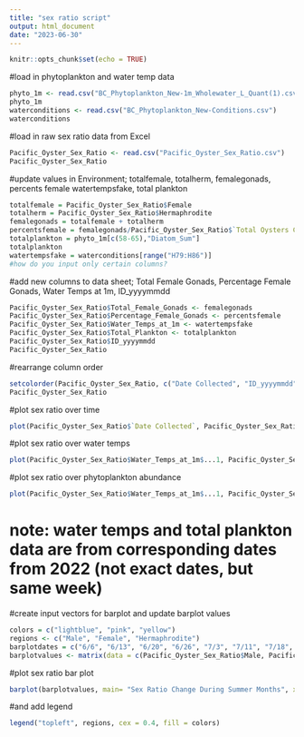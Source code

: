 ```yaml
---
title: "sex ratio script"
output: html_document
date: "2023-06-30"
---
```


```r
knitr::opts_chunk$set(echo = TRUE)
```

#load in phytoplankton and water temp data
```r
phyto_1m <- read.csv("BC_Phytoplankton_New-1m_Wholewater_L_Quant(1).csv")
phyto_1m
waterconditions <- read.csv("BC_Phytoplankton_New-Conditions.csv")
waterconditions
```

#load in raw sex ratio data from Excel
```r
Pacific_Oyster_Sex_Ratio <- read.csv("Pacific_Oyster_Sex_Ratio.csv")
Pacific_Oyster_Sex_Ratio
```

#update values in Environment; totalfemale, totalherm, femalegonads, percents female watertempsfake, total plankton
```r
totalfemale = Pacific_Oyster_Sex_Ratio$Female
totalherm = Pacific_Oyster_Sex_Ratio$Hermaphrodite
femalegonads = totalfemale + totalherm
percentsfemale = femalegonads/Pacific_Oyster_Sex_Ratio$`Total Oysters Collected`
totalplankton = phyto_1m[c(58-65),"Diatom_Sum"]
totalplankton
watertempsfake = waterconditions[range("H79:H86")]
#how do you input only certain columns?
```

#add new columns to data sheet; Total Female Gonads, Percentage Female Gonads, Water Temps at 1m, ID_yyyymmdd
```r
Pacific_Oyster_Sex_Ratio$Total_Female_Gonads <- femalegonads
Pacific_Oyster_Sex_Ratio$Percentage_Female_Gonads <- percentsfemale
Pacific_Oyster_Sex_Ratio$Water_Temps_at_1m <- watertempsfake
Pacific_Oyster_Sex_Ratio$Total_Plankton <- totalplankton
Pacific_Oyster_Sex_Ratio$ID_yyyymmdd
Pacific_Oyster_Sex_Ratio
```

#rearrange column order
```r
setcolorder(Pacific_Oyster_Sex_Ratio, c("Date Collected", "ID_yyyymmdd", "Total Oysters Collected", "Male", "Female", "Hermaphrodite", "Total_Female_Gonads", "Percentage_Female_Gonads", "Water_Temps_at_1m", "Total_Plankton"))
Pacific_Oyster_Sex_Ratio
```

#plot sex ratio over time
```r
plot(Pacific_Oyster_Sex_Ratio$`Date Collected`, Pacific_Oyster_Sex_Ratio$Percentage_Female_Gonads, ylab="Percentage of Female Gonads", xlab= "Time")
```

#plot sex ratio over water temps
```r
plot(Pacific_Oyster_Sex_Ratio$Water_Temps_at_1m$...1, Pacific_Oyster_Sex_Ratio$Percentage_Female_Gonads, ylab="Percentage of Female Gonads", xlab="Water Temperature at 1m")
```

#plot sex ratio over phytoplankton abundance
```r
plot(Pacific_Oyster_Sex_Ratio$Water_Temps_at_1m$...1, Pacific_Oyster_Sex_Ratio$Percentage_Female_Gonads, ylab="Percentage of Female Gonads", xlab="Water Temperature at 1m")
```
# note: water temps and total plankton data are from corresponding dates from 2022 (not exact dates, but same week)

#create input vectors for barplot and update barplot values
```r
colors = c("lightblue", "pink", "yellow")
regions <- c("Male", "Female", "Hermaphrodite")
barplotdates = c("6/6", "6/13", "6/20", "6/26", "7/3", "7/11", "7/18", "7/25")
barplotvalues <- matrix(data = c(Pacific_Oyster_Sex_Ratio$Male, Pacific_Oyster_Sex_Ratio$Female, Pacific_Oyster_Sex_Ratio$Hermaphrodite), nrow = 3, ncol = 8, byrow = TRUE)
```

#plot sex ratio bar plot
```r
barplot(barplotvalues, main= "Sex Ratio Change During Summer Months", xlab = "Date Collected", ylab="Sex Ratio", col=colors, names.arg=barplotdates)
```

#and add legend
```r
legend("topleft", regions, cex = 0.4, fill = colors)
```


